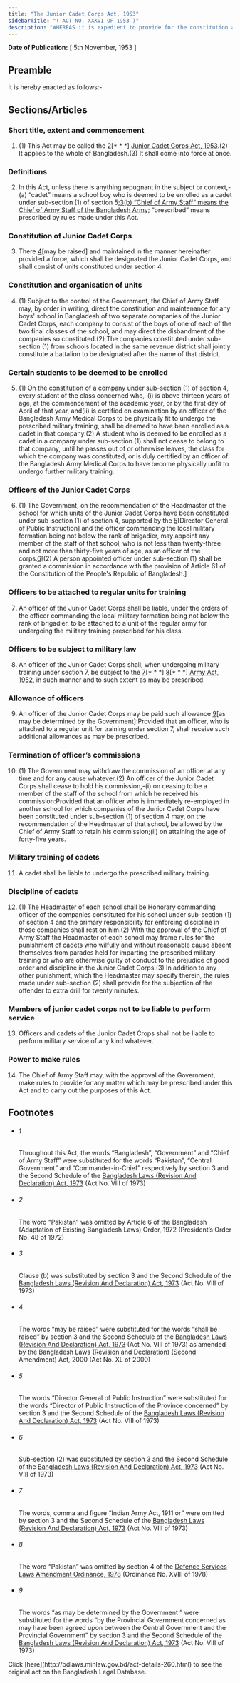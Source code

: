 ```yaml
---
title: "The Junior Cadet Corps Act, 1953"
sidebarTitle: "( ACT NO. XXXVI OF 1953 )"
description: "WHEREAS it is expedient to provide for the constitution and maintenance of a Junior Cadet Corps for Bangladesh and for its administration; 1♣"
---
```


**Date of Publication:** [ 5th November, 1953 ]

## Preamble

It is hereby enacted as follows:-

## Sections/Articles

### Short title, extent and commencement

1. (1) This Act may be called the [2](1)[\* \* \*] [Junior Cadet Corps Act, 1953](/act-260.html "Junior Cadet Corps Act, 1953").(2) It applies to the whole of Bangladesh.(3) It shall come into force at once.

### Definitions

2. In this Act, unless there is anything repugnant in the subject or context,-(a) “cadet” means a school boy who is deemed to be enrolled as a cadet under sub-section (1) of section 5;[3](1)[(b) “Chief of Army Staff” means the Chief of Army Staff of the Bangladesh Army;](c) “prescribed” means prescribed by rules made under this Act.

### Constitution of Junior Cadet Corps

3. There [4](1)[may be raised] and maintained in the manner hereinafter provided a force, which shall be designated the Junior Cadet Corps, and shall consist of units constituted under section 4.

### Constitution and organisation of units

4. (1) Subject to the control of the Government, the Chief of Army Staff may, by order in writing, direct the constitution and maintenance for any boys' school in Bangladesh of two separate companies of the Junior Cadet Corps, each company to consist of the boys of one of each of the two final classes of the school, and may direct the disbandment of the companies so constituted.(2) The companies constituted under sub-section (1) from schools located in the same revenue district shall jointly constitute a battalion to be designated after the name of that district.

### Certain students to be deemed to be enrolled

5. (1) On the constitution of a company under sub-section (1) of section 4, every student of the class concerned who,-(i) is above thirteen years of age, at the commencement of the academic year, or by the first day of April of that year, and(ii) is certified on examination by an officer of the Bangladesh Army Medical Corps to be physically fit to undergo the prescribed military training, shall be deemed to have been enrolled as a cadet in that company.(2) A student who is deemed to be enrolled as a cadet in a company under sub-section (1) shall not cease to belong to that company, until he passes out of or otherwise leaves, the class for which the company was constituted, or is duly certified by an officer of the Bangladesh Army Medical Corps to have become physically unfit to undergo further military training.

### Officers of the Junior Cadet Corps

6. (1) The Government, on the recommendation of the Headmaster of the school for which units of the Junior Cadet Corps have been constituted under sub-section (1) of section 4, supported by the [5](1)[Director General of Public Instruction] and the officer commanding the local military formation being not below the rank of brigadier, may appoint any member of the staff of that school, who is not less than twenty-three and not more than thirty-five years of age, as an officer of the corps.[6](2)[(2) A person appointed officer under sub-section (1) shall be granted a commission in accordance with the provision of Article 61 of the Constitution of the People's Republic of Bangladesh.]

### Officers to be attached to regular units for training

7. An officer of the Junior Cadet Corps shall be liable, under the orders of the officer commanding the local military formation being not below the rank of brigadier, to be attached to a unit of the regular army for undergoing the military training prescribed for his class.

### Officers to be subject to military law

8. An officer of the Junior Cadet Corps shall, when undergoing military training under section 7, be subject to the [7](1)[\* \* \*] [8](2)[\* \* \*] [Army Act, 1952](/act-248.html "Army Act, 1952"), in such manner and to such extent as may be prescribed.

### Allowance of officers

9. An officer of the Junior Cadet Corps may be paid such allowance [9](1)[as may be determined by the Government]:Provided that an officer, who is attached to a regular unit for training under section 7, shall receive such additional allowances as may be prescribed.

### Termination of officer’s commissions

10. (1) The Government may withdraw the commission of an officer at any time and for any cause whatever.(2) An officer of the Junior Cadet Corps shall cease to hold his commission,-(i) on ceasing to be a member of the staff of the school from which he received his commission:Provided that an officer who is immediately re-employed in another school for which companies of the Junior Cadet Corps have been constituted under sub-section (1) of section 4 may, on the recommendation of the Headmaster of that school, be allowed by the Chief of Army Staff to retain his commission;(ii) on attaining the age of forty-five years.

### Military training of cadets

11. A cadet shall be liable to undergo the prescribed military training.

### Discipline of cadets

12. (1) The Headmaster of each school shall be Honorary commanding officer of the companies constituted for his school under sub-section (1) of section 4 and the primary responsibility for enforcing discipline in those companies shall rest on him.(2) With the approval of the Chief of Army Staff the Headmaster of each school may frame rules for the punishment of cadets who wilfully and without reasonable cause absent themselves from parades held for imparting the prescribed military training or who are otherwise guilty of conduct to the prejudice of good order and discipline in the Junior Cadet Corps.(3) In addition to any other punishment, which the Headmaster may specify therein, the rules made under sub-section (2) shall provide for the subjection of the offender to extra drill for twenty minutes.

### Members of junior cadet corps not to be liable to perform service

13. Officers and cadets of the Junior Cadet Crops shall not be liable to perform military service of any kind whatever.

### Power to make rules

14. The Chief of Army Staff may, with the approval of the Government, make rules to provide for any matter which may be prescribed under this Act and to carry out the purposes of this Act.

## Footnotes

- ###### 1

  Throughout this Act, the words “Bangladesh”, “Government” and “Chief of Army Staff” were substituted for the words “Pakistan”, “Central Government” and “Commander-in-Chief” respectively by section 3 and the Second Schedule of the [Bangladesh Laws (Revision And Declaration) Act, 1973](/act-430.html "Bangladesh Laws (Revision And Declaration) Act, 1973") (Act No. VIII of 1973)

- ###### 2

  The word “Pakistan” was omitted by Article 6 of the Bangladesh (Adaptation of Existing Bangladesh Laws) Order, 1972 (President’s Order No. 48 of 1972)

- ###### 3

  Clause (b) was substituted by section 3 and the Second Schedule of the [Bangladesh Laws (Revision And Declaration) Act, 1973](/act-430.html "Bangladesh Laws (Revision And Declaration) Act, 1973") (Act No. VIII of 1973)

- ###### 4

  The words “may be raised” were substituted for the words “shall be raised” by section 3 and the Second Schedule of the [Bangladesh Laws (Revision And Declaration) Act, 1973](/act-430.html "Bangladesh Laws (Revision And Declaration) Act, 1973") (Act No. VIII of 1973) as amended by the Bangladesh Laws (Revision and Declaration) (Second Amendment) Act, 2000 (Act No. XL of 2000)

- ###### 5

  The words “Director General of Public Instruction” were substituted for the words “Director of Public Instruction of the Province concerned” by section 3 and the Second Schedule of the [Bangladesh Laws (Revision And Declaration) Act, 1973](/act-430.html "Bangladesh Laws (Revision And Declaration) Act, 1973") (Act No. VIII of 1973)

- ###### 6

  Sub-section (2) was substituted by section 3 and the Second Schedule of the [Bangladesh Laws (Revision And Declaration) Act, 1973](/act-430.html "Bangladesh Laws (Revision And Declaration) Act, 1973") (Act No. VIII of 1973)

- ###### 7

  The words, comma and figure “Indian Army Act, 1911 or” were omitted by section 3 and the Second Schedule of the [Bangladesh Laws (Revision And Declaration) Act, 1973](/act-430.html "Bangladesh Laws (Revision And Declaration) Act, 1973") (Act No. VIII of 1973)

- ###### 8

  The word “Pakistan” was omitted by section 4 of the [Defence Services Laws Amendment Ordinance, 1978](/act-568.html "Defence Services Laws Amendment Ordinance, 1978") (Ordinance No. XVIII of 1978)

- ###### 9

  The words “as may be determined by the Government ” were substituted for the words “by the Provincial Government concerned as may have been agreed upon between the Central Government and the Provincial Government” by section 3 and the Second Schedule of the [Bangladesh Laws (Revision And Declaration) Act, 1973](/act-430.html "Bangladesh Laws (Revision And Declaration) Act, 1973") (Act No. VIII of 1973)

<Note>
  Click [here](http://bdlaws.minlaw.gov.bd/act-details-260.html) to see the original act on the Bangladesh Legal Database.
</Note>
